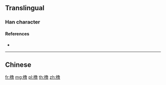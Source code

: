 {{character info/new}}
{{also|櫓}}
==Translingual==

===Han character===
{{Han char|rn=75|rad=木|as=12|sn=16|four=|canj=DNWA,XDNWA|ids=⿰木鲁}}

====References====
* {{Han ref|kx=0555.311|hdz=21294.060|uh=6A79|ud=27257}}

----

==Chinese==
{{zh-see|櫓}}

[[fr:橹]]
[[mg:橹]]
[[pl:橹]]
[[th:橹]]
[[zh:橹]]